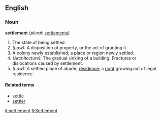 ==English==
===Noun===
'''settlement'''  (''plural:'' [[settlements]])

# The state of being settled.
# ''(Law):'' A disposition of property, or the act of granting it.
# A colony newly established; a place or region newly settled.
# ''(Architecture):'' The gradual sinking of a building.   Fractures or dislocations caused by settlement.
# ''(Law):'' A settled place of abode; [[residence]]; a [[right]] growing out of legal residence.

====Related terms====
*[[settle]]
*[[settler]]

[[it:settlement]]
[[fi:Settlement]]